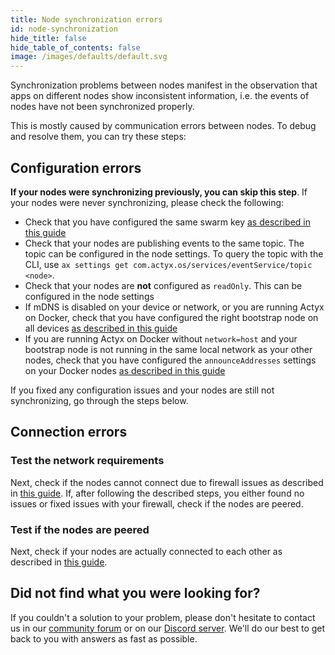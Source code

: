 ```yaml
---
title: Node synchronization errors
id: node-synchronization
hide_title: false
hide_table_of_contents: false
image: /images/defaults/default.svg
---
```


Synchronization problems between nodes manifest in the observation that apps on different nodes show inconsistent information, i.e. the events of nodes have not been synchronized properly.

This is mostly caused by communication errors between nodes. To debug and resolve them, you can try these steps:

## Configuration errors

**If your nodes were synchronizing previously, you can skip this step**. If your nodes were never synchronizing, please check the following:

- Check that you have configured the same swarm key [as described in this guide](../swarms/setup-swarm)
- Check that your nodes are publishing events to the same topic. The topic can be configured in the node settings. To query the topic with the CLI, use `ax settings get com.actyx.os/services/eventService/topic <node>`.
- Check that your nodes are **not** configured as `readOnly`. This can be configured in the node settings
- If mDNS is disabled on your device or network, or you are running Actyx on Docker, check that you have configured the right bootstrap node on all devices [as described in this guide](../swarms/setup-bootstrap-node)
- If you are running Actyx on Docker without `network=host` and your bootstrap node is not running in the same local network as your other nodes, check that you have configured the `announceAddresses` settings on your Docker nodes [as described in this guide](../swarms/configure-announced-addresses)

If you fixed any configuration issues and your nodes are still not synchronizing, go through the steps below.

## Connection errors

### Test the network requirements

Next, check if the nodes cannot connect due to firewall issues as described in [this guide](../monitoring-debugging/network-requirements). If, after following the described steps, you either found no issues or fixed issues with your firewall, check if the nodes are peered.

### Test if the nodes are peered

Next, check if your nodes are actually connected to each other as described in [this guide](../monitoring-debugging/network-requirements).

## Did not find what you were looking for?

If you couldn't a solution to your problem, please don't hesitate to contact us in our [community forum](https://community.actyx.com) or on our [Discord server](https://discord.gg/262yJhc). We'll do our best to get back to you with answers as fast as possible.


<NPS />

